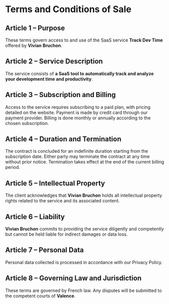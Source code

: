 # Terms and Conditions of Sale

## Article 1 – Purpose

These terms govern access to and use of the SaaS service **Track Dev Time** offered by **Vivian Bruchon**.

## Article 2 – Service Description

The service consists of **a SaaS tool to automatically track and analyze your development time and productivity**.

## Article 3 – Subscription and Billing

Access to the service requires subscribing to a paid plan, with pricing detailed on the website. Payment is made by credit card through our payment provider. Billing is done monthly or annually according to the chosen subscription.

## Article 4 – Duration and Termination

The contract is concluded for an indefinite duration starting from the subscription date. Either party may terminate the contract at any time without prior notice. Termination takes effect at the end of the current billing period.

## Article 5 – Intellectual Property

The client acknowledges that **Vivian Bruchon** holds all intellectual property rights related to the service and its associated content.

## Article 6 – Liability

**Vivian Bruchon** commits to providing the service diligently and competently but cannot be held liable for indirect damages or data loss.

## Article 7 – Personal Data

Personal data collected is processed in accordance with our Privacy Policy.

## Article 8 – Governing Law and Jurisdiction

These terms are governed by French law. Any disputes will be submitted to the competent courts of **Valence**.

